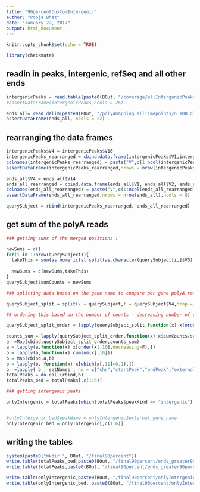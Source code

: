 ```yaml
---
title: "90percentCustomIntergenic"
author: "Pooja Bhat"
date: "January 22, 2017"
output: html_document
---
```


```r
knitr::opts_chunk$set(echo = TRUE)
```



```r
library(checkmate)
```

## readin in peaks, intergenic, refSeq and all other ends
```r

intergenicPeaks = read.table(paste0(BOut, "/coverage/allIntergenicPeaks_n100_new.txt"),sep="\t",stringsAsFactors = F,header = F)
#assertDataFrame(intergenicPeaks,ncols = 26)

ends_all= read.delim(paste0(BOut, "/polyAmapping_allTimepoints/n_100_global_a0/ends_all_10threshold_n100.txt"),stringsAsFactors = F,header=T)
assertDataFrame(ends_all, ncols = 22)


```


## rearranging the data frames
```r
intergenicPeaks$V4 = intergenicPeaks$V16
intergenicPeaks_rearranged = cbind.data.frame(intergenicPeaks$V1,intergenicPeaks$V2, intergenicPeaks$V3, intergenicPeaks$V4, intergenicPeaks$V5, intergenicPeaks$V6, intergenicPeaks$V19,V10="intergenic") 
colnames(intergenicPeaks_rearranged) = paste("V",c(1:ncol(intergenicPeaks_rearranged)),sep="")
assertDataFrame(intergenicPeaks_rearranged,nrows = nrow(intergenicPeaks),ncols = 8)

ends_all$V4 = ends_all$V14
ends_all_rearranged = cbind.data.frame(ends_all$V1, ends_all$V2, ends_all$V3, ends_all$V4, ends_all$V5, ends_all$V6, ends_all$overlap, "UTRoverlapping")
colnames(ends_all_rearranged) = paste("V",c(1:ncol(ends_all_rearranged)),sep="")
assertDataFrame(ends_all_rearranged,nrows = nrow(ends_all),ncols = 8)

querySubject = rbind(intergenicPeaks_rearranged, ends_all_rearranged)


```

## get sum of the polyA reads
```r

### getting sums of the merged positions : 

newSums = c()
for(i in 1:nrow(querySubject)){
  takeThis = sum(as.numeric(strsplit(as.character(querySubject[i,]$V5),split = ",",fixed = T)[[1]]))
  
  newSums = c(newSums,takeThis)
}
querySubject$sumCounts = newSums

### splitting data based on the gene name to compare per gene polyA read ends

querySubject_split = split(x = querySubject,f = querySubject$V4,drop = T)

## ordering this based on the number of counts - decreasing number of counts

querySubject_split_order = lapply(querySubject_split,function(x) x[order(x$sumCounts,decreasing=T),])

counts_sum = lapply(querySubject_split_order,function(x) x$sumCounts/sum(x$sumCounts))
a  =Map(cbind,querySubject_split_order,counts_sum)
a = lapply(a,function(x) x[order(x[,10],decreasing=F),])
b = lapply(a,function(x) cumsum(x[,10]))
b = Map(cbind,a,b)
b = lapply(b, function(x) x[which(x[,11]>0.1),])
b  =lapply( b , setNames , nm = c("chr","startPeak","endPeak","external_gene_name","counts","strand","origin","peakKind","sumCounts","fractionCounts","cumSumCounts") )
totalPeaks = do.call(rbind,b)
totalPeaks_bed = totalPeaks[,c(1:6)]

### getting intergenic peaks 

onlyIntergenic = totalPeaks[which(totalPeaks$peakKind == "intergenic"),]


#onlyIntergenic_bed$peakName = onlyIntergenic$external_gene_name
onlyIntergenic_bed = onlyIntergenic[,c(1:6)]

```

## writing the tables
```r

system(paste0("mkdir ", BOut, "/final90percent"))
write.table(totalPeaks_bed,paste0(BOut, "/final90percent/ends_greater90percent_intergenic_n100.bed"),sep="\t", quote=F, row.names=F,col.names=F)
write.table(totalPeaks,paste0(BOut, "/final90percent/ends_greater90percent_intergenic_n100.txt"),sep="\t",row.names = F,quote = F)

write.table(onlyIntergenic,paste0(BOut, "/final90percent/onlyIntergenic_90percent_n100.txt"),sep="\t",row.names = F,quote = F)
write.table(onlyIntergenic_bed, paste0(BOut, "/final90percent/onlyIntergenic_90percent_n100.bed"),sep="\t", row.names = F, col.names = F,quote = F)


```


